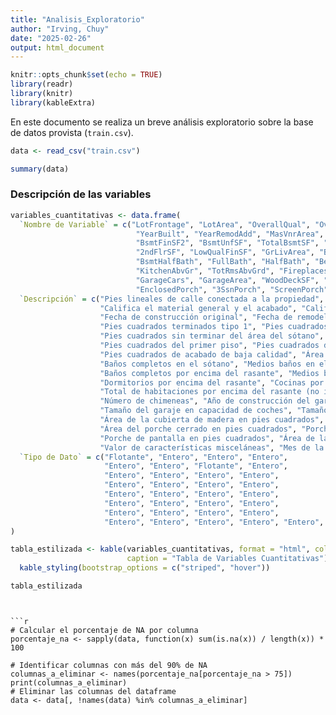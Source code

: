 ```yaml
---
title: "Analisis_Exploratorio"
author: "Irving, Chuy"
date: "2025-02-26"
output: html_document
---
```


```r
knitr::opts_chunk$set(echo = TRUE)
library(readr)
library(knitr)
library(kableExtra)

```

En este documento se realiza un breve análisis exploratorio sobre la base de datos provista (`train.csv`).
```r
data <- read_csv("train.csv")
```

```r
summary(data)
```

### Descripción de las variables
```r

variables_cuantitativas <- data.frame(
  `Nombre de Variable` = c("LotFrontage", "LotArea", "OverallQual", "OverallCond", 
                            "YearBuilt", "YearRemodAdd", "MasVnrArea", "BsmtFinSF1", 
                            "BsmtFinSF2", "BsmtUnfSF", "TotalBsmtSF", "1stFlrSF", 
                            "2ndFlrSF", "LowQualFinSF", "GrLivArea", "BsmtFullBath", 
                            "BsmtHalfBath", "FullBath", "HalfBath", "BedroomAbvGr", 
                            "KitchenAbvGr", "TotRmsAbvGrd", "Fireplaces", "GarageYrBlt", 
                            "GarageCars", "GarageArea", "WoodDeckSF", "OpenPorchSF", 
                            "EnclosedPorch", "3SsnPorch", "ScreenPorch", "PoolArea", "MiscVal", "MoSold", "YrSold", "SalePrice"),
  `Descripción` = c("Pies lineales de calle conectada a la propiedad", "Tamaño del lote en pies cuadrados", 
                    "Califica el material general y el acabado", "Califica la condición general", 
                    "Fecha de construcción original", "Fecha de remodelación", "Área de revestimiento de mampostería en pies cuadrados", 
                    "Pies cuadrados terminados tipo 1", "Pies cuadrados terminados tipo 2", 
                    "Pies cuadrados sin terminar del área del sótano", "Pies cuadrados totales del sótano", 
                    "Pies cuadrados del primer piso", "Pies cuadrados del segundo piso", 
                    "Pies cuadrados de acabado de baja calidad", "Área habitable sobre rasante en pies cuadrados", 
                    "Baños completos en el sótano", "Medios baños en el sótano", 
                    "Baños completos por encima del rasante", "Medios baños por encima del rasante", 
                    "Dormitorios por encima del rasante", "Cocinas por encima del rasante", 
                    "Total de habitaciones por encima del rasante (no incluye baños)", 
                    "Número de chimeneas", "Año de construcción del garaje", 
                    "Tamaño del garaje en capacidad de coches", "Tamaño del garaje en pies cuadrados", 
                    "Área de la cubierta de madera en pies cuadrados", "Área del porche abierto en pies cuadrados", 
                    "Área del porche cerrado en pies cuadrados", "Porche de tres temporadas en pies cuadrados", 
                    "Porche de pantalla en pies cuadrados", "Área de la piscina en pies cuadrados", 
                    "Valor de características misceláneas", "Mes de la venta", "Año de la venta", "Precio de la venta"),
  `Tipo de Dato` = c("Flotante", "Entero", "Entero", "Entero", 
                     "Entero", "Entero", "Flotante", "Entero", 
                     "Entero", "Entero", "Entero", "Entero", 
                     "Entero", "Entero", "Entero", "Entero", 
                     "Entero", "Entero", "Entero", "Entero", 
                     "Entero", "Entero", "Entero", "Entero", 
                     "Entero", "Entero", "Entero", "Entero", 
                     "Entero", "Entero", "Entero", "Entero", "Entero", "Entero", "Entero", "Entero")
)

tabla_estilizada <- kable(variables_cuantitativas, format = "html", col.names = c("Variable", "Descripción", "Tipo de Dato"),
                          caption = "Tabla de Variables Cuantitativas") %>%
  kable_styling(bootstrap_options = c("striped", "hover"))

tabla_estilizada
```

```


```r
# Calcular el porcentaje de NA por columna
porcentaje_na <- sapply(data, function(x) sum(is.na(x)) / length(x)) * 100

# Identificar columnas con más del 90% de NA
columnas_a_eliminar <- names(porcentaje_na[porcentaje_na > 75])
print(columnas_a_eliminar)
# Eliminar las columnas del dataframe
data <- data[, !names(data) %in% columnas_a_eliminar]
```
